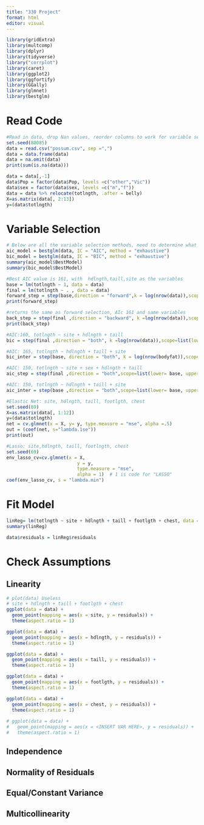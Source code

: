 ```yaml
---
title: "330 Project"
format: html
editor: visual
---
```


```r
library(gridExtra)
library(multcomp)
library(dplyr)
library(tidyverse)
library("corrplot")
library(caret)
library(ggplot2)
library(ggfortify)
library(GGally) 
library(glmnet)
library(bestglm)

```

# Read Code

```r
#Read in data, drop Nan values, reorder columns to work for variable selection methods, dropped "row number" column
set.seed(80085)
data = read.csv("possum.csv", sep =",")
data = data.frame(data)
data = na.omit(data)
print(sum(is.na(data)))

data = data[,-1]
data$Pop = factor(data$Pop, levels =c("other","Vic"))
data$sex = factor(data$sex, levels =c("m","f"))
data = data %>% relocate(totlngth, .after = belly)
X=as.matrix(data[, 2:13])
y=(data$totlngth)
```

# Variable Selection

```r
# Below are all the variable selection methods, need to determine what critera we want to use AIC or BIC and potenially just fit models with each methods variables and compare them
aic_model = bestglm(data, IC = "AIC", method = "exhaustive")
bic_model = bestglm(data, IC = "BIC", method = "exhaustive")
summary(aic_model$BestModel)
summary(bic_model$BestModel)
```

```r
#Best AIC value is 161, with  hdlngth,taill,site as the variables
base = lm(totlngth ~ 1, data = data)
final = lm(totlngth ~ . , data = data)
forward_step = step(base,direction = "forward",k = log(nrow(data)),scope = list(lower= base, upper = final))
print(forward_step)
```

```r
#returns the same as forward selection, AIc 161 and same variables
back_step = step(final ,direction = "backward", k =log(nrow(data)),scope = list(lower= base, upper = final))
print(back_step)
```

```r
#AIC:160, totlngth ~ site + hdlngth + taill
bic = step(final ,direction = "both", k =log(nrow(data)),scope=list(lower= base, upper= final))

#AIC: 165, totlngth ~ hdlngth + taill + site
bic_inter = step(base, direction = "both", k = log(nrow(bodyfat)),scope=list(lower= base, upper= final))

#AIC: 150, totlngth ~ site + sex + hdlngth + taill
aic_step = step(final ,direction = "both",scope=list(lower= base, upper= final))

#AIC: 150, totlngth ~ hdlngth + taill + site
aic_inter = step(base ,direction = "both",scope=list(lower= base, upper= final))

```

```r
#Elastic Net: site, hdlngth, taill, footlgth, chest 
set.seed(69)
X=as.matrix(data[, 1:12])
y=(data$totlngth)
net = cv.glmnet(x = X, y= y, type.measure = "mse", alpha =.5)
out = (coef(net, s="lambda.1se"))
print(out)
```

```r
#Lasso: site,hdlngth, taill, footlngth, chest
set.seed(69)
env_lasso_cv=cv.glmnet(x = X,
                          y = y,
                          type.measure = "mse",
                          alpha = 1)  # 1 is code for "LASSO"
coef(env_lasso_cv, s = "lambda.min")
```

# Fit Model

```r
linReg= lm(totlngth ~ site + hdlngth + taill + footlgth + chest, data = data)
summary(linReg)

data$residuals = linReg$residuals
```

# Check Assumptions

## Linearity

```r
# plot(data) Useless
# site + hdlngth + taill + footlgth + chest
ggplot(data = data) +
  geom_point(mapping = aes(x = site, y = residuals)) +
  theme(aspect.ratio = 1)

ggplot(data = data) +
  geom_point(mapping = aes(x = hdlngth, y = residuals)) +
  theme(aspect.ratio = 1)

ggplot(data = data) +
  geom_point(mapping = aes(x = taill, y = residuals)) +
  theme(aspect.ratio = 1)

ggplot(data = data) +
  geom_point(mapping = aes(x = footlgth, y = residuals)) +
  theme(aspect.ratio = 1)

ggplot(data = data) +
  geom_point(mapping = aes(x = chest, y = residuals)) +
  theme(aspect.ratio = 1)
 
# ggplot(data = data) +
#   geom_point(mapping = aes(x = <INSERT VAR HERE>, y = residuals)) +
#   theme(aspect.ratio = 1)


```

## Independence

## Normality of Residuals

## Equal/Constant Variance

## Multicollinearity
